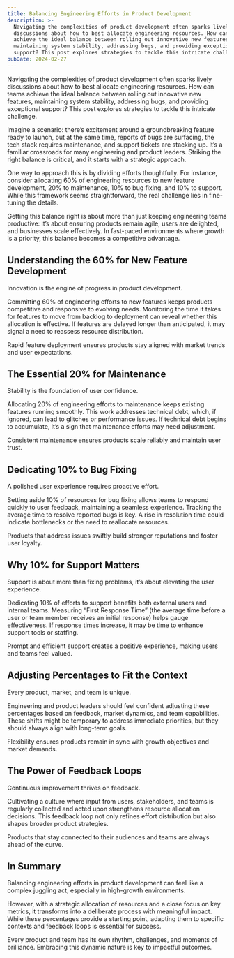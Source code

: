 ```yaml
---
title: Balancing Engineering Efforts in Product Development
description: >-
  Navigating the complexities of product development often sparks lively
  discussions about how to best allocate engineering resources. How can teams
  achieve the ideal balance between rolling out innovative new features,
  maintaining system stability, addressing bugs, and providing exceptional
  support? This post explores strategies to tackle this intricate challenge.
pubDate: 2024-02-27
---
```

Navigating the complexities of product development often sparks lively discussions about how to best allocate engineering resources. How can teams achieve the ideal balance between rolling out innovative new features, maintaining system stability, addressing bugs, and providing exceptional support? This post explores strategies to tackle this intricate challenge.

Imagine a scenario: there’s excitement around a groundbreaking feature ready to launch, but at the same time, reports of bugs are surfacing, the tech stack requires maintenance, and support tickets are stacking up. It’s a familiar crossroads for many engineering and product leaders. Striking the right balance is critical, and it starts with a strategic approach.

One way to approach this is by dividing efforts thoughtfully. For instance, consider allocating 60% of engineering resources to new feature development, 20% to maintenance, 10% to bug fixing, and 10% to support. While this framework seems straightforward, the real challenge lies in fine-tuning the details.

Getting this balance right is about more than just keeping engineering teams productive: it’s about ensuring products remain agile, users are delighted, and businesses scale effectively. In fast-paced environments where growth is a priority, this balance becomes a competitive advantage.

## Understanding the 60% for New Feature Development

Innovation is the engine of progress in product development.

Committing 60% of engineering efforts to new features keeps products competitive and responsive to evolving needs. Monitoring the time it takes for features to move from backlog to deployment can reveal whether this allocation is effective. If features are delayed longer than anticipated, it may signal a need to reassess resource distribution.

Rapid feature deployment ensures products stay aligned with market trends and user expectations.

## The Essential 20% for Maintenance

Stability is the foundation of user confidence.

Allocating 20% of engineering efforts to maintenance keeps existing features running smoothly. This work addresses technical debt, which, if ignored, can lead to glitches or performance issues. If technical debt begins to accumulate, it’s a sign that maintenance efforts may need adjustment.

Consistent maintenance ensures products scale reliably and maintain user trust.

## Dedicating 10% to Bug Fixing

A polished user experience requires proactive effort.

Setting aside 10% of resources for bug fixing allows teams to respond quickly to user feedback, maintaining a seamless experience. Tracking the average time to resolve reported bugs is key. A rise in resolution time could indicate bottlenecks or the need to reallocate resources.

Products that address issues swiftly build stronger reputations and foster user loyalty.

## Why 10% for Support Matters

Support is about more than fixing problems, it’s about elevating the user experience.

Dedicating 10% of efforts to support benefits both external users and internal teams. Measuring “First Response Time” (the average time before a user or team member receives an initial response) helps gauge effectiveness. If response times increase, it may be time to enhance support tools or staffing.

Prompt and efficient support creates a positive experience, making users and teams feel valued.

## Adjusting Percentages to Fit the Context

Every product, market, and team is unique.

Engineering and product leaders should feel confident adjusting these percentages based on feedback, market dynamics, and team capabilities. These shifts might be temporary to address immediate priorities, but they should always align with long-term goals.

Flexibility ensures products remain in sync with growth objectives and market demands.

## The Power of Feedback Loops

Continuous improvement thrives on feedback.

Cultivating a culture where input from users, stakeholders, and teams is regularly collected and acted upon strengthens resource allocation decisions. This feedback loop not only refines effort distribution but also shapes broader product strategies.

Products that stay connected to their audiences and teams are always ahead of the curve.

## In Summary

Balancing engineering efforts in product development can feel like a complex juggling act, especially in high-growth environments.

However, with a strategic allocation of resources and a close focus on key metrics, it transforms into a deliberate process with meaningful impact. While these percentages provide a starting point, adapting them to specific contexts and feedback loops is essential for success.

Every product and team has its own rhythm, challenges, and moments of brilliance. Embracing this dynamic nature is key to impactful outcomes.
